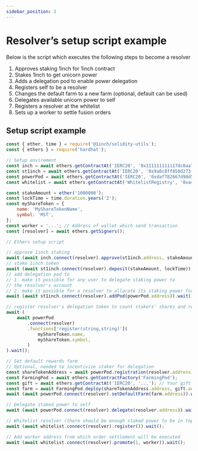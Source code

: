 ```yaml
---
sidebar_position: 2
---
```


# Resolver’s setup script example

Below is the script which executes the following steps to become a resolver

1. Approves staking 1inch for 1inch contract
2. Stakes 1inch to get unicorn power
3. Adds a delegation pod to enable power delegation
4. Registers self to be a resolver
5. Changes the default farm to a new farm (optional, default can be used)
6. Delegates available unicorn power to self
7. Registers a resolver at the whitelist
8. Sets up a worker to settle fusion orders

## Setup script example

```javascript
const { ether, time } = require('@1inch/solidity-utils');
const { ethers } = require('hardhat');

// Setup envirement
const inch = await ethers.getContractAt('IERC20', '0x111111111117dc0aa78b770fa6a738034120c302');
const st1inch = await ethers.getContractAt('IERC20', '0x9a0c8ff858d273f57072d714bca7411d717501d7');
const powerPod = await ethers.getContractAt('IERC20', '0xdaf782667d98d5069ee7ba139932945c4d08fde9');
const whitelist = await ethers.getContractAt('WhitelistRegistry', '0xa49ecb28cc8ab39659be2bfb6f7b86f0c4461a0b');

const stakeAmount = ether('1000000');
const lockTime = time.duration.years('2');
const myShareToken = {
	name: 'MyShareTokenName',
	symbol: 'MST',
};
const worker = '...'; // Address of wallet which send transaction
const [resolver] = await ethers.getSigners();

// Ethers setup script

// approve 1inch staking
await (await inch.connect(resolver).approve(st1inch.address, stakeAmount));
// stake 1inch token
await (await st1inch.connect(resolver).deposit(stakeAmount, lockTime)).wait();
// add delegation pod to
// 1. make it possible for any user to delegate staking power to
// the resolver's account
// 2. make it possible for a resolver to allocate its staking power for itself
await (await st1inch.connect(resolver).addPod(powerPod.address)).wait();

// register resolver's delegation token to count stakers' shares and rewards
await (
    await powerPod
        .connect(resolver)
        .functions['register(string,string)'](
            myShareToken.name,
            myShareToken.symbol,
        )
).wait();

// Set default rewards farm
// Optional, needed to incentivize staker for delegation
const shareTokenAddress = await powerPod.registration(resolver.address);
const FarmingPod = await ethers.getContractFactory('FarmingPod');
const gift = await ethers.getContractAt('IERC20', '...'); // Your gift token address
const farm = await FarmingPod.deploy(shareTokenAddress.address, gift.address);
await (await powerPod.connect(resolver).setDefaultFarm(farm.address)).wait();

// Delegate staked power to self
await (await powerPod.connect(resolver).delegate(resolver.address)).wait();

// Whitelist resolver (there should be enough staked power to be in top 5)
await (await whitelist.connect(resolver).register()).wait();

// Add worker address from which order settlement will be executed
await (await whitelist.connect(resolver).promote(1, worker)).wait();
```


